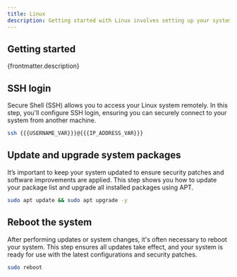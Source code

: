 ```yaml
---
title: Linux
description: Getting started with Linux involves setting up your system for secure access and keeping it up-to-date. This guide walks you through essential initial steps such as configuring SSH login for remote access, ensuring your system is updated with the latest packages and rebooting the system to apply changes. By following these steps, you'll have a secure and up-to-date Linux environment ready for further use.
---
```


## Getting started

<p>{frontmatter.description}</p>

## SSH login

Secure Shell (SSH) allows you to access your Linux system remotely. In this step, you'll configure SSH login, ensuring you can securely connect to your system from another machine.

```sh
ssh {{{USERNAME_VAR}}}@{{{IP_ADDRESS_VAR}}}
```

## Update and upgrade system packages

It’s important to keep your system updated to ensure security patches and software improvements are applied. This step shows you how to update your package list and upgrade all installed packages using APT.

```sh
sudo apt update && sudo apt upgrade -y
```

## Reboot the system

After performing updates or system changes, it's often necessary to reboot your system. This step ensures all updates take effect, and your system is ready for use with the latest configurations and security patches.

```sh
sudo reboot
```

